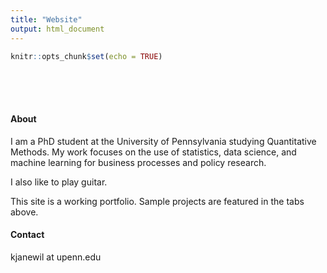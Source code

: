 ```yaml
---
title: "Website"
output: html_document
---
```


```r
knitr::opts_chunk$set(echo = TRUE)
```

<style type="text/css">
.title {
  display: none;
}

#getting-started img {
  margin-right: 1px;
}

</style>

<div class="row" style="padding-top: 50px;">
<div class="col-sm-6">

#### About

I am a PhD student at the University of Pennsylvania studying Quantitative Methods. My work focuses on the use of statistics, data science, and
machine learning for business processes and policy research.

I also like to play guitar.

This site is a working portfolio. Sample projects are featured in the tabs above.

#### Contact

kjanewil at upenn.edu
